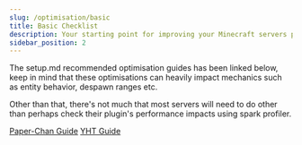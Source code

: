 ```yaml
---
slug: /optimisation/basic
title: Basic Checklist
description: Your starting point for improving your Minecraft servers performance. 
sidebar_position: 2
---
```


The setup.md recommended optimisation guides has been linked below, keep in mind that these optimisations can heavily impact mechanics such as entity behavior, despawn ranges etc.

Other than that, there's not much that most servers will need to do other than perhaps check their plugin's performance impacts using spark profiler.

<div>
<a class="button button--outline button--primary" href="https://paper-chan.moe/paper-optimization/">Paper-Chan Guide</a> <a class="button button--outline button--primary" href="https://github.com/YouHaveTrouble/minecraft-optimization">YHT Guide</a>
</div>
